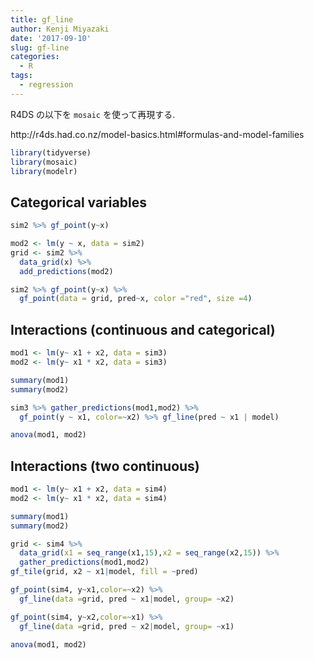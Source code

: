 ```yaml
---
title: gf_line
author: Kenji Miyazaki
date: '2017-09-10'
slug: gf-line
categories:
  - R
tags:
  - regression
---
```

R4DS の以下を `mosaic` を使って再現する.

http://r4ds.had.co.nz/model-basics.html#formulas-and-model-families

```r
library(tidyverse)
library(mosaic)
library(modelr)
```

## Categorical variables
```r
sim2 %>% gf_point(y~x)
```

```r
mod2 <- lm(y ~ x, data = sim2)
grid <- sim2 %>% 
  data_grid(x) %>% 
  add_predictions(mod2)
```

```r
sim2 %>% gf_point(y~x) %>% 
  gf_point(data = grid, pred~x, color ="red", size =4)
```

## Interactions (continuous and categorical)

```r
mod1 <- lm(y~ x1 + x2, data = sim3)
mod2 <- lm(y~ x1 * x2, data = sim3)
```

```r
summary(mod1)
summary(mod2)
```


```r
sim3 %>% gather_predictions(mod1,mod2) %>% 
  gf_point(y ~ x1, color=~x2) %>% gf_line(pred ~ x1 | model)
```

```r
anova(mod1, mod2)
```


##  Interactions (two continuous)
```r
mod1 <- lm(y~ x1 + x2, data = sim4)
mod2 <- lm(y~ x1 * x2, data = sim4)
```

```r
summary(mod1)
summary(mod2)
```

```r
grid <- sim4 %>% 
  data_grid(x1 = seq_range(x1,15),x2 = seq_range(x2,15)) %>%
  gather_predictions(mod1,mod2)
gf_tile(grid, x2 ~ x1|model, fill = ~pred)
```

```r
gf_point(sim4, y~x1,color=~x2) %>% 
  gf_line(data =grid, pred ~ x1|model, group= ~x2)
```

```r
gf_point(sim4, y~x2,color=~x1) %>% 
  gf_line(data =grid, pred ~ x2|model, group= ~x1)
```

```r
anova(mod1, mod2)
```
